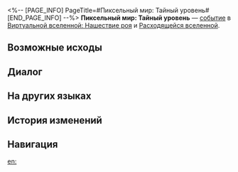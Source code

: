 <%-- [PAGE_INFO]
PageTitle=#Пиксельный мир: Тайный уровень#
[END_PAGE_INFO] --%>
{{Дополнить}}
{{ВВ Событие Инфобокс
|id                 = 19401
|Название           = 
|Изображение        = Событие ВВ Пиксельный мир.png
|Испытание_в_вв     = 
|Испытание_в_рое    = Неизвестно
|Испытание_в_зиш    = Неизвестно
|Испытание_в_рв     = Неизвестно
|Испытание_в_облнеп = Неизвестно
|Требования         = 
|Пред               = 
|След               = 
|Упоминания         = 
|Порядок            = 066
|Порядок_рв         = 061
}}
'''Пиксельный мир: Тайный уровень''' — [[Расходящаяся вселенная/События|событие]] в [[Виртуальная вселенная: Нашествие роя|Виртуальной вселенной: Нашествие роя]] и [[Расходящаяся вселенная|Расходящейся вселенной]].

==Возможные исходы==
{{Возможные исходы
|Выбор_1 = Выбрать №&nbsp;4 - у неё милая «бабочка»!
|Результат_1 = Получить 3 случайных благословения 1★.
|Режимы_1  = зиш,рой

|Выбор_2 = Выбрать №&nbsp;3 - у неё зубы в ржавчине...
|Результат_2 = Получить 1 попытку читерства.
|Режимы_2  = зиш,рой

|Выбор_3 = Выбрать пиранью №&nbsp;2 - она храпит, как Андатур Заззало
|Результат_3 = Усилить 2 случайных благословения 2★ или 3★.
|Режимы_3  = зиш,рой

|Выбор_4 = Выбрать №&nbsp;4 - у неё милая «бабочка»!
|Результат_4 = Получить благословения Пути, требуемого для уравнения: 2.
|Режимы_4  = рв

|Выбор_5 = Выбрать №&nbsp;3 - у неё зубы в ржавчине...
|Результат_5 = Получить уравнения 1-3★: 1.
|Режимы_5  = рв

|Выбор_6 = Выбрать пиранью №&nbsp;2 - она храпит, как Андатур Заззало
|Результат_6 = Усилить случайных благословений 2-3★: 5.
|Режимы_6  = рв

|Выбор_7 = Выбрать №&nbsp;4 - у неё милая «бабочка»!
|Результат_7 = Получить случайных компонентов: 6.
|Режимы_7  = облнеп

|Выбор_8 = Выбрать №&nbsp;3 - у неё зубы в ржавчине...
|Результат_8 = Получить скипетры 3★: 1.
|Режимы_8  = облнеп

|Выбор_9 = Выбрать пиранью №&nbsp;2 - она храпит, как Андатур Заззало
|Результат_9 = Получить компоненты решения: 1.
|Режимы_9  = облнеп
}}

==Диалог==
{{Диалог Начало}}
:{{tx}}
{{Диалог Конец}}

==На других языках==
{{На других языках
|en   = Pixel World: Hidden Stage
|zhs  = 像素世界•隐藏关
|zht  = 像素世界•隱藏關
|ja   = ピクセルワールド・{{Rubi|隠|かく}}しステージ
|ko   = 픽셀 월드•히든 스테이지
|es   = Mundo de píxeles: Mecanismo invisible
|fr   = Monde pixélisé&nbsp;: Niveau caché
|ru   = Пиксельный мир: Тайный уровень
|th   = โลกพิกเซล: กลไกซ่อนเร้น
|vi   = Thế Giới Pixel - Ải Ẩn
|de   = Pixelwelt: Versteckte Etappe
|id   = Dunia Piksel: Stage Tersembunyi
|pt   = Mundo Pixelado: Estágio Oculto
}}

==История изменений==
{{История изменений|3.5}}

==Навигация==
{{События ВВ Навбокс}}

[[en:]]